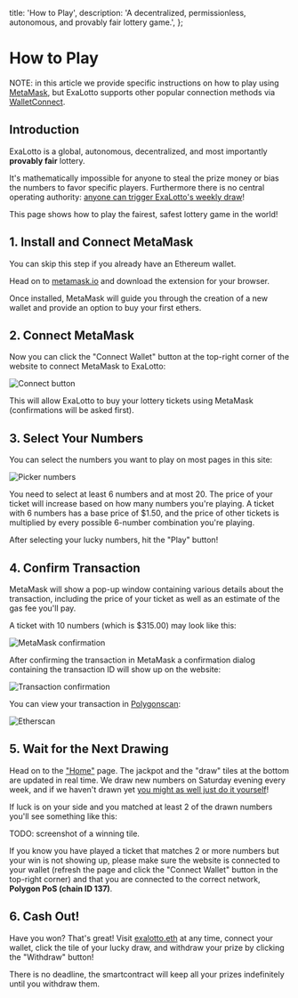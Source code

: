   title: 'How to Play',
  description: 'A decentralized, permissionless, autonomous, and provably fair lottery game.',
};

# How to Play

NOTE: in this article we provide specific instructions on how to play using
[MetaMask](https://metamask.io/), but ExaLotto supports other popular connection methods via
[WalletConnect](https://walletconnect.com/).

## Introduction

ExaLotto is a global, autonomous, decentralized, and most importantly **provably fair** lottery.

It's mathematically impossible for anyone to steal the prize money or bias the numbers to favor
specific players. Furthermore there is no central operating authority:
[anyone can trigger ExaLotto's weekly draw](/draw)!

This page shows how to play the fairest, safest lottery game in the world!

## 1. Install and Connect MetaMask

You can skip this step if you already have an Ethereum wallet.

Head on to [metamask.io](https://metamask.io/) and download the extension for your browser.

Once installed, MetaMask will guide you through the creation of a new wallet and provide an option
to buy your first ethers.

## 2. Connect MetaMask

Now you can click the "Connect Wallet" button at the top-right corner of the website to connect
MetaMask to ExaLotto:

![Connect button](/images/connect.png)

This will allow ExaLotto to buy your lottery tickets using MetaMask (confirmations will be asked
first).

## 3. Select Your Numbers

You can select the numbers you want to play on most pages in this site:

![Picker numbers](/images/picker_numbers.png)

You need to select at least 6 numbers and at most 20. The price of your ticket will increase based
on how many numbers you're playing. A ticket with 6 numbers has a base price of $1.50, and the price
of other tickets is multiplied by every possible 6-number combination you're playing.

After selecting your lucky numbers, hit the "Play" button!

## 4. Confirm Transaction

MetaMask will show a pop-up window containing various details about the transaction, including the
price of your ticket as well as an estimate of the gas fee you'll pay.

A ticket with 10 numbers (which is $315.00) may look like this:

![MetaMask confirmation](/images/metamask_confirmation.png)

After confirming the transaction in MetaMask a confirmation dialog containing the transaction ID
will show up on the website:

![Transaction confirmation](/images/transaction_confirmation.png)

You can view your transaction in [Polygonscan](https://polygonscan.com/):

![Etherscan](/images/etherscan.png)

## 5. Wait for the Next Drawing

Head on to the ["Home"](/) page. The jackpot and the "draw" tiles at the bottom are updated in real
time. We draw new numbers on Saturday evening every week, and if we haven't drawn yet
[you might as well just do it yourself](/draw)!

If luck is on your side and you matched at least 2 of the drawn numbers you'll see something like
this:

TODO: screenshot of a winning tile.

If you know you have played a ticket that matches 2 or more numbers but your win is not showing up,
please make sure the website is connected to your wallet (refresh the page and click the "Connect
Wallet" button in the top-right corner) and that you are connected to the correct network,
**Polygon PoS (chain ID 137)**.

## 6. Cash Out!

Have you won? That's great! Visit [exalotto.eth](https://exalotto.eth.limo/) at any time, connect
your wallet, click the tile of your lucky draw, and withdraw your prize by clicking the "Withdraw"
button!

There is no deadline, the smartcontract will keep all your prizes indefinitely until you withdraw
them.


